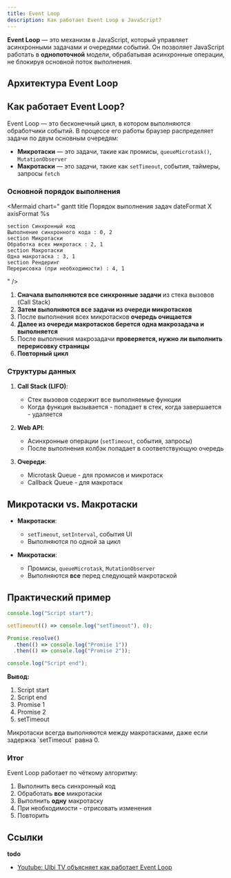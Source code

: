 ```yaml
---
title: Event Loop
description: Как работает Event Loop в JavaScript?
---
```


**Event Loop** — это механизм в JavaScript, который управляет асинхронными задачами и очередями событий. Он позволяет JavaScript работать в **однопоточной** модели, обрабатывая асинхронные операции, не блокируя основной поток выполнения.

## Архитектура Event Loop

<Mermaid
  chart="
flowchart TD;
    A[Call Stack] --> B[Web APIs];
    B --> C[Callback Queue];
    C --> D[Event Loop];
    D --> A;
    B --> E[Microtask Queue];
    E --> D;"
/>

## Как работает Event Loop?

Event Loop — это бесконечный цикл, в котором выполняются обработчики событий. В процессе его работы браузер распределяет задачи по двум основным очередям:

- **Микротаски** — это задачи, такие как промисы, `queueMicrotask()`, `MutationObserver`
- **Макротаски** — это задачи, такие как `setTimeout`, события, таймеры, запросы `fetch`

### Основной порядок выполнения

<Mermaid
  chart="
gantt
    title Порядок выполнения задач
    dateFormat  X
    axisFormat %s
    
    section Синхронный код
    Выполнение синхронного кода : 0, 2
    section Микротаски
    Обработка всех микротаск : 2, 1
    section Макротаски
    Одна макротаска : 3, 1
    section Рендеринг
    Перерисовка (при необходимости) : 4, 1
  "
/>


1. **Сначала выполняются все синхронные задачи** из стека вызовов (Call Stack)
2. **Затем выполняются все задачи из очереди микротасков**
3. После выполнения всех микротасков **очередь очищается**
4. **Далее из очереди макротасков берется одна макрозадача и выполняется**
5. После выполнения макрозадачи **проверяется, нужно ли выполнить перерисовку страницы**
6. **Повторный цикл**

### Структуры данных

<Mermaid
  chart="
flowchart LR;
    subgraph Runtime;
        S[Call Stack] -->|вызов| W[Web APIs];
        W -->|колбэк| M[Microtask Queue];
        W -->|колбэк| C[Callback Queue];
    end;
    M -->|приоритет| E[Event Loop];
    C --> E;
    E --> S;"
/>

1. **Call Stack (LIFO)**:
   - Стек вызовов содержит все выполняемые функции
   - Когда функция вызывается - попадает в стек, когда завершается - удаляется

2. **Web API**:
   - Асинхронные операции (`setTimeout`, события, запросы)
   - После выполнения колбэк попадает в соответствующую очередь

3. **Очереди**:
   - Microtask Queue - для промисов и микротаск
   - Callback Queue - для макротаск

## Микротаски vs. Макротаски

<Mermaid
  chart="
pie
    title Приоритет выполнения
    'Микротаски' : 65
    'Макротаски' : 35"
/>

- **Макротаски**:
  - `setTimeout`, `setInterval`, события UI
  - Выполняются по одной за цикл

- **Микротаски**:
  - Промисы, `queueMicrotask`, `MutationObserver`
  - Выполняются **все** перед следующей макротаской

## Практический пример

```javascript
console.log("Script start");

setTimeout(() => console.log("setTimeout"), 0);

Promise.resolve()
  .then(() => console.log("Promise 1"))
  .then(() => console.log("Promise 2"));

console.log("Script end");
```

<Mermaid
  chart="
sequenceDiagram
    participant Console
    participant CallStack
    participant WebAPI
    participant Microtasks
    participant Macrotasks
    Console->>CallStack: 'Script start'
    CallStack->>WebAPI: setTimeout
    CallStack->>WebAPI: Promise
    Console->>CallStack: 'Script end'
    WebAPI->>Microtasks: Promise 1
    Microtasks->>CallStack: Promise 1
    WebAPI->>Microtasks: Promise 2
    Microtasks->>CallStack: Promise 2
    WebAPI->>Macrotasks: setTimeout
    Macrotasks->>CallStack: setTimeout"
/>

**Вывод:**
1. Script start
2. Script end
3. Promise 1
4. Promise 2
5. setTimeout


<Callout title="Ключевое правило">
 Микротаски всегда выполняются между макротасками, даже если задержка `setTimeout` равна 0.
</Callout>

### Итог

Event Loop работает по чёткому алгоритму:
1. Выполнить весь синхронный код
2. Обработать **все** микротаски
3. Выполнить **одну** макротаску
4. При необходимости - отрисовать изменения
5. Повторить


## Ссылки

**todo**
- [Youtube: Ulbi TV объясняет как работает Event Loop]()  
